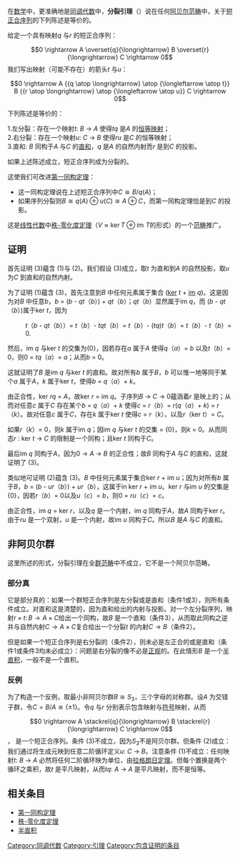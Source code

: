 在[[数学|数学]]中，更准确地是[[同调代数|同调代数]]中，'''分裂引理'''（{{lang|en|splitting lemma}}）说在任何[[阿贝尔范畴|阿贝尔范畴]]中，关于[[短正合序列|短正合序列]]的下列陈述是等价的。

给定一个具有映射''q'' 与''r'' 的短正合序列：
:<math>0 \rightarrow A \overset{q}{\longrightarrow} B \overset{r}{\longrightarrow} C \rightarrow 0</math>
我们写出映射（可能不存在）的箭头''t'' 与''u''：
:<math>0 \rightarrow A {{q \atop \longrightarrow} \atop {\longleftarrow \atop t}} B {{r \atop \longrightarrow} \atop {\longleftarrow \atop u}} C \rightarrow 0</math>

下列陈述是等价的：
;1.左分裂：存在一个映射''t'': ''B'' → ''A'' 使得''tq'' 是''A'' 的[[恒等函数|恒等映射]]；
;2.右分裂：存在一个映射''u'': ''C'' → ''B'' 使得''ru'' 是''C'' 的恒等映射；
;3.直和: ''B'' 同构于''A'' 与''C'' 的[[直和|直和]]，''q'' 是''A'' 的自然内射而''r'' 是到''C'' 的投影。

如果上述陈述成立，短正合序列成为分裂的。

这使我们可改进[[第一同构定理|第一同构定理]]：
*这一同构定理说在上述短正合序列中<math>C \cong B/q(A)</math>；
*如果序列分裂则<math>B \cong q(A) \oplus u(C) \cong A \oplus C</math>，而第一同构定理恰是到''C'' 的投影。

这是[[线性代数|线性代数]]中[[秩-零化度定理|秩-零化度定理]]（<math>V \approx \ker T \oplus \operatorname{im}\,T</math>的形式）的一个[[范畴_(数学)|范畴]]推广。

== 证明 ==
首先证明 (3)蘊含 (1)与 (2)。我们假设 (3)成立，取''t'' 为直和到''A'' 的自然投影，取''u'' 为''C'' 到直和的自然内射。

为了证明 (1)蘊含 (3)，首先注意到''B'' 中任何元素属于集合 ([[核_(代数)|ker]] ''t'' + [[像|im]] ''q'')。这是因为对''B'' 中任意''b''，''b'' = (''b'' - ''qt''（''b''）) + ''qt''（''b''）；''qt''（''b''）显然属于im ''q''，而 (''b'' - ''qt''（''b''）)属于ker ''t''，因为
:''t''（''b'' - ''qt''（''b''））= ''t''（''b''）- ''tqt''（''b''）= ''t''（''b''）- (''tq'')''t''（''b''）= ''t''（''b''）- ''t''（''b''）= 0.

然后，im ''q'' 与ker ''t'' 的交集为{0}，因若存在''a'' 属于''A'' 使得''q''（''a''）= ''b'' 以及''t''（''b''）= 0，则0 = ''tq''（''a''）= ''a''；从而''b'' = 0。

这就证明了''B'' 是im ''q'' 与ker ''t'' 的直和。故对所有''b'' 属于''B''，''b'' 可以惟一地等同于某个''a'' 属于''A''，''k'' 属于ker ''t''，使得''b'' = ''q''（''a''）+ ''k''。

由正合性，ker ''rq'' = ''A''，故ker ''r'' = im ''q''。子序列''B'' → ''C'' → 0蘊涵着''r'' 是映上的；从而对任意''c'' 属于''C'' 存在某个''b'' = ''q''（''a''）+ ''k'' 使得''c'' = ''r''（''b''）= ''r''(''q''（''a''）+ ''k'') = ''r''（''k''）。故对任意''c'' 属于''C''，存在''k'' 属于ker ''t'' 使得''c'' = ''r''（''k''），以及''r''（ker ''t''）= ''C''。

如果''r''（''k''）= 0，则''k'' 属于im ''q''；因im ''q'' 与ker ''t'' 的交集 = {0}，则''k'' = 0。从而同态''r'' : ker ''t'' → ''C'' 的限制是一个同构；且ker ''t'' 同构于''C''。

最后im ''q'' 同构于''A''，因为0 → ''A'' → ''B'' 的正合性；故''B'' 同构于''A'' 与''C'' 的直和，这就证明了 (3)。

类似地可证明 (2)蕴含 (3)。''B'' 中任何元素属于集合ker ''r'' + im ''u''；因为对所有''b'' 属于''B''，''b'' = (''b'' - ''ur''（''b''）) + ''ur''（''b''），这属于in ker ''r'' + im ''u''。ker ''r'' 与im ''u'' 的交集是{0}，因若''r''（''b''）= 0以及''u''（''c''）= ''b''，则0 = ''ru''（''c''）= ''c''。

由正合性，im ''q'' = ker ''r''，以及''q'' 是一个内射，im ''q'' 同构于''A''，故''A'' 同构于ker ''r''。由于''ru'' 是一个双射，''u'' 是一个内射，故im ''u'' 同构于''C''。所以''B'' 是''A'' 与''C'' 的直和。

== 非阿贝尔群 ==
这里所述的形式，分裂引理在全[[群范畴|群范畴]]中不成立，它不是一个阿贝尔范畴。

=== 部分真 ===
它是部分真的：如果一个群短正合序列是左分裂或是直和（条件1或3），则所有条件成立。对直和这是清楚的，因为直和给出的内射与投影。对一个左分裂序列，映射<math>r \times t\colon B \to A \times C</math>给出一个同构，故''B'' 是一个直和（条件3），从而取此同构之逆并与自然内射<math>C \to A \times C</math>复合给出一个分裂''t'' 的内射<math>C \to B</math>（条件2）。

但是如果一个短正合序列是右分裂的（条件2），则未必是左正合的或是直和（条件1或条件3均未必成立）：问题是右分裂的像不必是[[正规子群|正规]]的。在此情形''B'' 是一个[[半直积|半直积]]，一般不是一个直积。

=== 反例 ===
为了构造一个反例，取最小非阿贝尔群<math>B\cong S_3</math>，三个字母的对称群。设''A'' 为交错子群，令<math>C=B/A\cong\{\pm 1\}</math>。令''q'' 与''r'' 分别表示包含映射与[[置换的奇偶性|符号]]映射，从而
:<math>0 \rightarrow A \stackrel{q}{\longrightarrow} B \stackrel{r}{\longrightarrow} C \rightarrow 0</math>，
是一个短正合序列。条件 (3)不成立，因为<math>S_3</math>不是阿贝尔群。但条件 (2)成立：我们通过将生成元映到任意二阶循环定义''u'': ''C'' → ''B''。注意条件 (1)不成立：任何映射''t'': ''B'' → ''A'' 必然将任何二阶循环映为单位，由[[拉格朗日定理_(群论)|拉格朗日定理]]。但每个置换是两个循环之乘积，故''t'' 是平凡映射，从而''tq'': ''A'' → ''A'' 是平凡映射，而不是恒等。

== 相关条目 ==
* [[第一同构定理|第一同构定理]]
* [[秩-零化度定理|秩-零化度定理]]
* [[半直积|半直积]]

[[Category:同调代数|Category:同调代数]]
[[Category:引理|Category:引理]]
[[Category:包含证明的条目|Category:包含证明的条目]]